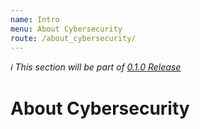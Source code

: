 ```yaml
---
name: Intro
menu: About Cybersecurity
route: /about_cybersecurity/
---
```


_ℹ️ This section will be part of [0.1.0 Release](https://github.com/guidesmiths/cybersecurity-handbook/issues/41)_

# About Cybersecurity
